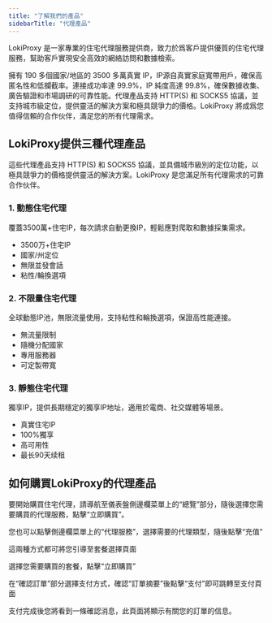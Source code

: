 ```yaml
---
title: "了解我們的產品"
sidebarTitle: "代理產品"
---
```


LokiProxy 是一家專業的住宅代理服務提供商，致力於爲客戶提供優質的住宅代理服務，幫助客戶實現安全高效的網絡訪問和數據檢索。

擁有 190 多個國家/地區的 3500 多萬真實 IP，IP源自真實家庭寬帶用戶，確保高匿名性和低攔截率。連接成功率達 99.9%，IP 純度高達 99.8%，確保數據收集、廣告驗證和市場調研的可靠性能。代理產品支持 HTTP(S) 和 SOCKS5 協議，並支持城市級定位，提供靈活的解決方案和極具競爭力的價格。LokiProxy 將成爲您值得信賴的合作伙伴，滿足您的所有代理需求。

## LokiProxy提供三種代理產品

這些代理產品支持 HTTP(S) 和 SOCKS5 協議，並具備城市級別的定位功能，以極具競爭力的價格提供靈活的解決方案。LokiProxy 是您滿足所有代理需求的可靠合作伙伴。

### 1. 動態住宅代理

覆蓋3500萬+住宅IP，每次請求自動更換IP，輕鬆應對爬取和數據採集需求。

- 3500万+住宅IP
- 國家/州定位
- 無限並發會話
- 粘性/輪換選項

### 2. 不限量住宅代理

全球動態IP池，無限流量使用，支持粘性和輪換選項，保證高性能連接。

- 無流量限制
- 隨機分配國家
- 專用服務器
- 可定製帶寬

### 3. 靜態住宅代理

獨享IP，提供長期穩定的獨享IP地址，適用於電商、社交媒體等場景。

- 真實住宅IP
- 100%獨享
- 高可用性
- 最长90天续租

## 如何購買LokiProxy的代理產品

要開始購買住宅代理，請導航至儀表盤側邊欄菜單上的“總覽”部分，隨後選擇您需要購買的代理服務，點擊“立即購買”。

您也可以點擊側邊欄菜單上的“代理服務”，選擇需要的代理類型，隨後點擊“充值”

這兩種方式都可將您引導至套餐選擇頁面

選擇您需要購買的套餐，點擊“立即購買”

在“確認訂單”部分選擇支付方式，確認“訂單摘要”後點擊“支付”即可跳轉至支付頁面

支付完成後您將看到一條確認消息，此頁面將顯示有關您的訂單的信息。